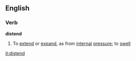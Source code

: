 ==English== 
===Verb===
'''distend'''

# To [[extend]] or [[expand]], as from [[internal]] [[pressure]]; to [[swell]]
[[it:distend]]